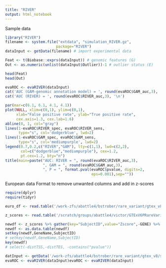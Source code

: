 ```yaml
---
title: "RIVER"
output: html_notebook
---
```


Sample data

```r
library("RIVER")
filename <- system.file("extdata", "simulation_RIVER.gz", 
                       package="RIVER")
dataInput <- getData(filename) # import experimental data

Feat <- t(Biobase::exprs(dataInput)) # genomic features (G)
Out <- as.numeric(unlist(dataInput$Outlier))-1 # outlier status (E)

head(Feat)
head(Out)

evaROC <- evaRIVER(dataInput)
cat('AUC (GAM-genomic annotation model) = ', round(evaROC$GAM_auc,3), '\n')
cat('AUC (RIVER) = ', round(evaROC$RIVER_auc,3), '\n')

par(mar=c(6.1, 6.1, 4.1, 4.1))
plot(NULL, xlim=c(0,1), ylim=c(0,1), 
     xlab="False positive rate", ylab="True positive rate", 
     cex.axis=1.3, cex.lab=1.6)
abline(0, 1, col="gray")
lines(1-evaROC$RIVER_spec, evaROC$RIVER_sens, 
      type="s", col='dodgerblue', lwd=2)
lines(1-evaROC$GAM_spec, evaROC$GAM_sens, 
      type="s", col='mediumpurple', lwd=2)
legend(0.7,0.2,c("RIVER","GAM"), lty=c(1,1), lwd=c(2,2),
       col=c("dodgerblue","mediumpurple"), cex=1.2, 
       pt.cex=1.2, bty="n")
title(main=paste("AUC: RIVER = ", round(evaROC$RIVER_auc,3), 
                 ", GAM = ", round(evaROC$GAM_auc,3), 
                 ", P = ", format.pval(evaROC$pvalue, digits=2, 
                                       eps=0.001),sep=""))
```

European data
Format to remove unwanted columns and add in z-scores
```r
require(dplyr)
require(tidyr)

euro_df <- read.table('/work-zfs/abattle4/bstrober/rare_variant/gtex_v8/splicing/unsupervised_modeling/unsupervised_learning_input/fully_observed_merged_outliers_0.01_genes_intersection_between_te_ase_splicing_features_filter_no_tissue_anno_N2_pairs_3.txt', header=TRUE)

z_scores <- read.table('/scratch/groups/abattle4/victor/GTExV6PRareVariationData/archive/data/v8/outliers_medz_zscores.txt', header=TRUE, check.names = FALSE)

newdf <- z_scores %>% gather(key="SubjectID",value="Zscore",-GENE) %>% rename(GeneName=GENE)
newdf <- as.data.table(newdf)
setkey(newdf,GeneName,SubjectID)
# setkey(newdf,GeneName,SubjectID)
key(newdf)
# select(-distTSS,-distTES, -contains("pvalue"))
```

```r
datInput <- getData('/work-zfs/abattle4/bstrober/rare_variant/gtex_v8/splicing/unsupervised_modeling/unsupervised_learning_input/fully_observed_merged_outliers_0.01_genes_intersection_between_te_ase_splicing_features_filter_no_tissue_anno_N2_pai')
evaROC <- evaRIVER(dataInput)evaROC <- evaRIVER(dataInput)

```

